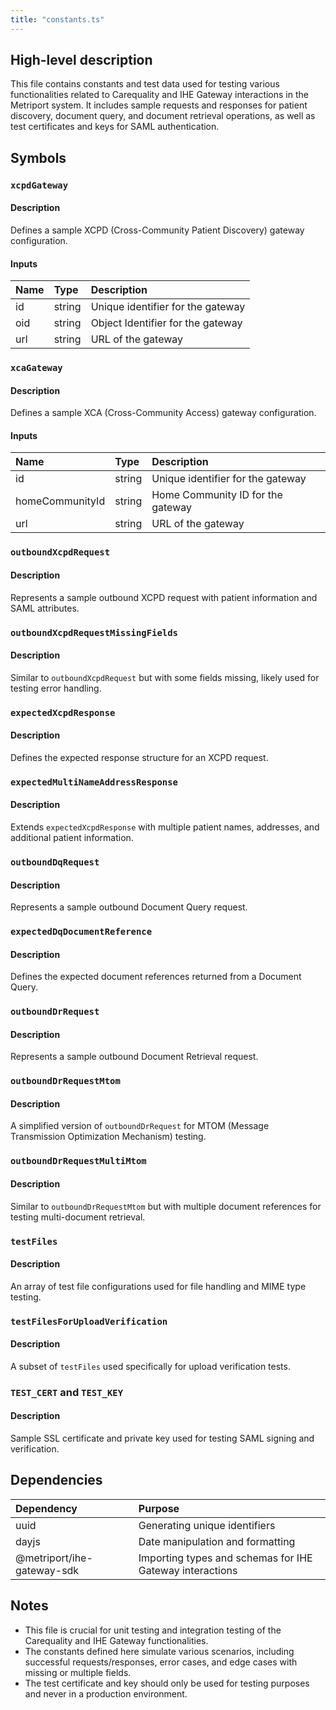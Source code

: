 ```yaml
---
title: "constants.ts"
---
```


## High-level description
This file contains constants and test data used for testing various functionalities related to Carequality and IHE Gateway interactions in the Metriport system. It includes sample requests and responses for patient discovery, document query, and document retrieval operations, as well as test certificates and keys for SAML authentication.

## Symbols

### `xcpdGateway`
#### Description
Defines a sample XCPD (Cross-Community Patient Discovery) gateway configuration.

#### Inputs
| Name | Type | Description |
|:-----|:-----|:------------|
| id | string | Unique identifier for the gateway |
| oid | string | Object Identifier for the gateway |
| url | string | URL of the gateway |

### `xcaGateway`
#### Description
Defines a sample XCA (Cross-Community Access) gateway configuration.

#### Inputs
| Name | Type | Description |
|:-----|:-----|:------------|
| id | string | Unique identifier for the gateway |
| homeCommunityId | string | Home Community ID for the gateway |
| url | string | URL of the gateway |

### `outboundXcpdRequest`
#### Description
Represents a sample outbound XCPD request with patient information and SAML attributes.

### `outboundXcpdRequestMissingFields`
#### Description
Similar to `outboundXcpdRequest` but with some fields missing, likely used for testing error handling.

### `expectedXcpdResponse`
#### Description
Defines the expected response structure for an XCPD request.

### `expectedMultiNameAddressResponse`
#### Description
Extends `expectedXcpdResponse` with multiple patient names, addresses, and additional patient information.

### `outboundDqRequest`
#### Description
Represents a sample outbound Document Query request.

### `expectedDqDocumentReference`
#### Description
Defines the expected document references returned from a Document Query.

### `outboundDrRequest`
#### Description
Represents a sample outbound Document Retrieval request.

### `outboundDrRequestMtom`
#### Description
A simplified version of `outboundDrRequest` for MTOM (Message Transmission Optimization Mechanism) testing.

### `outboundDrRequestMultiMtom`
#### Description
Similar to `outboundDrRequestMtom` but with multiple document references for testing multi-document retrieval.

### `testFiles`
#### Description
An array of test file configurations used for file handling and MIME type testing.

### `testFilesForUploadVerification`
#### Description
A subset of `testFiles` used specifically for upload verification tests.

### `TEST_CERT` and `TEST_KEY`
#### Description
Sample SSL certificate and private key used for testing SAML signing and verification.

## Dependencies
| Dependency | Purpose |
|:-----------|:--------|
| uuid | Generating unique identifiers |
| dayjs | Date manipulation and formatting |
| @metriport/ihe-gateway-sdk | Importing types and schemas for IHE Gateway interactions |

## Notes
- This file is crucial for unit testing and integration testing of the Carequality and IHE Gateway functionalities.
- The constants defined here simulate various scenarios, including successful requests/responses, error cases, and edge cases with missing or multiple fields.
- The test certificate and key should only be used for testing purposes and never in a production environment.